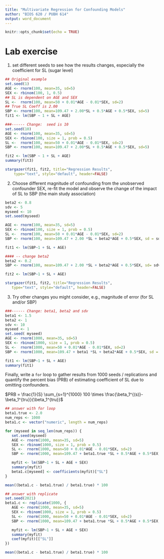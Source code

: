 ```yaml
---
title: "Multivariate Regression for Confounding Models"
author: "BIOS 620 / PUBH 614"
output: word_document
---
```


```r
knitr::opts_chunk$set(echo = TRUE)
```

# Lab exercise

1. set different seeds to see how the results changes, especially
    the coefficient for SL (sugar level)

```r
## Original example
set.seed(1)
AGE <- rnorm(100, mean=35, sd=5)
SEX <- rbinom(100, 1, 0.5)
## SL is dependent on AGE and SEX
SL <-  rnorm(100, mean=50 + 0.01*AGE - 0.01*SEX, sd=2)
## True SL Coeff is 2.00
SBP <- rnorm(100, mean=109.47 + 2.00*SL + 0.5*AGE + 0.5*SEX, sd=5)
fit1 <- lm(SBP ~ 1 + SL + AGE)

###------ Change:  seed is 10
set.seed(10)
AGE <- rnorm(100, mean=35, sd=5)
SEX <- rbinom(100, size = 1, prob = 0.5)
SL <-  rnorm(100, mean=50 + 0.01*AGE - 0.01*SEX, sd=2)
SBP <- rnorm(100, mean=109.47 + 2.00*SL + 0.5*AGE + 0.5*SEX, sd=5)

fit2 <- lm(SBP ~ 1 + SL + AGE)
summary(fit3)

stargazer(fit1, fit2, title="Regression Results",
    type="text", style="default", header=FALSE)
```

2. Choose different magnitude of confounding from the unobserved
   confounder SEX, re-fit the model and observe the change of the
   impact of SL to SBP (the main study association)

```r
beta2 <- 0.8
sdv <- 5
myseed <- 10
set.seed(myseed)

AGE <- rnorm(100, mean=35, sd=5)
SEX <- rbinom(100, size = 1, prob = 0.5)
SL <-  rnorm(100, mean=50 + 0.01*AGE - 0.01*SEX, sd=2)
SBP <- rnorm(100, mean=109.47 + 2.00 *SL + beta2*AGE + 0.5*SEX, sd = sdv)

fit1 <- lm(SBP~1 + SL + AGE)

#### -- change beta2
beta2 <- 0.2
SBP <- rnorm(100, mean=109.47 + 2.00 *SL + beta2*AGE + 0.5*SEX, sd= sdv)

fit2 <- lm(SBP~1 + SL + AGE)

stargazer(fit1, fit2, title="Regression Results",
   type="text", style="default", header=FALSE)
```

3. Try other changes you might consider, e.g., magnitude of error (for
   SL and/or SBP)

```r
###------ Change: beta1, beta2 and sdv
beta1 <- 1.5
beta2 <- 1
sdv <- 10
myseed <- 1
set.seed( myseed)
AGE <- rnorm(1000, mean=35, sd=5)
SEX <- rbinom(1000, size = 1, prob = 0.5)
SL <-  rnorm(1000, mean=50 + 0.01*AGE - 0.01*SEX, sd=2)
SBP <- rnorm(1000, mean=109.47 + beta1 *SL + beta2*AGE + 0.5*SEX, sd = sdv)

fit1 <- lm(SBP~1 + SL + AGE)
summary(fit1)
```

Finally, write a `for` loop to gather results from 1000 seeds / replications and
quantify the percent bias (PRB) of estimating coefficient of SL due to
omitting confounders.

$PRB = \frac{1}{S} \sum_{s=1}^{1000} 100 \times \frac{\beta_1^{(s)}-\beta_1^{tru}}{\beta_1^{tru}}$

```r
## answer with for loop
beta1.true <- 2.0
num_reps <- 1000
beta1.c <- vector("numeric", length = num_reps)

for (myseed in seq_len(num_reps)) {
   set.seed(myseed)
   AGE <- rnorm(1000, mean=35, sd=5)
   SEX <- rbinom(1000, size = 1, prob = 0.5)
   SL <-  rnorm(1000, mean=50 + 0.01*AGE - 0.01*SEX, sd=2)
   SBP <- rnorm(1000, mean=109.47 + beta1.true *SL + 0.5*AGE + 0.5*SEX, sd= 5)

   myfit <- lm(SBP~1 + SL + AGE + SEX)
   summary(myfit)
   beta1.c[myseed] <- coefficients(myfit)["SL"]
}

mean((beta1.c - beta1.true) / beta1.true) * 100

## answer with replicate
set.seed(2021)
beta1.c <- replicate(1000, {
   AGE <- rnorm(1000, mean=35, sd=5)
   SEX <- rbinom(1000, size = 1, prob = 0.5)
   SL <-  rnorm(1000, mean=50 + 0.01*AGE - 0.01*SEX, sd=2)
   SBP <- rnorm(1000, mean=109.47 + beta1.true *SL + 0.5*AGE + 0.5*SEX, sd= 5)

   myfit <- lm(SBP~1 + SL + AGE + SEX)
   summary(myfit)
   coef(myfit)[["SL"]]
})

mean((beta1.c - beta1.true) / beta1.true) * 100
```

